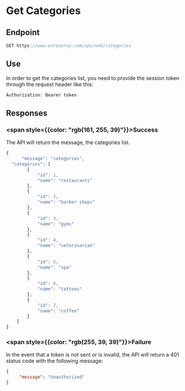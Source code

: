 # Get Categories

## Endpoint

```ts
GET https://www.onreservy.com/api/web/categories
```

## Use
In order to get the categories list, you need to provide the session token through the request header like this:
```ts
Authorization: Bearer token
```

## Responses

###   <span style={{color: "rgb(161, 255, 39)"}}>Success</span>
The API will return the message,  the categories list.


```ts
{
      "message": "categories",
  "categories": [
        {
            "id": 1,
            "name": "restaurants"
        },
        {
            "id": 2,
            "name": "barber shops"
        },
        {
            "id": 3,
            "name": "gyms"
        },
        {
            "id": 4,
            "name": "veterinarian"
        },
        {
            "id": 5,
            "name": "spa"
        },
        {
            "id": 6,
            "name": "tattoos"
        },
        {
            "id": 7,
            "name": "coffee"
        }
    ]
}
```

### <span style={{color: "rgb(255, 39, 39)"}}>Failure</span>

In the event that a token is not sent or is invalid, the API will return a 401 status code with the following message:

```json
{
     "message": "Unauthorized"
}
```

